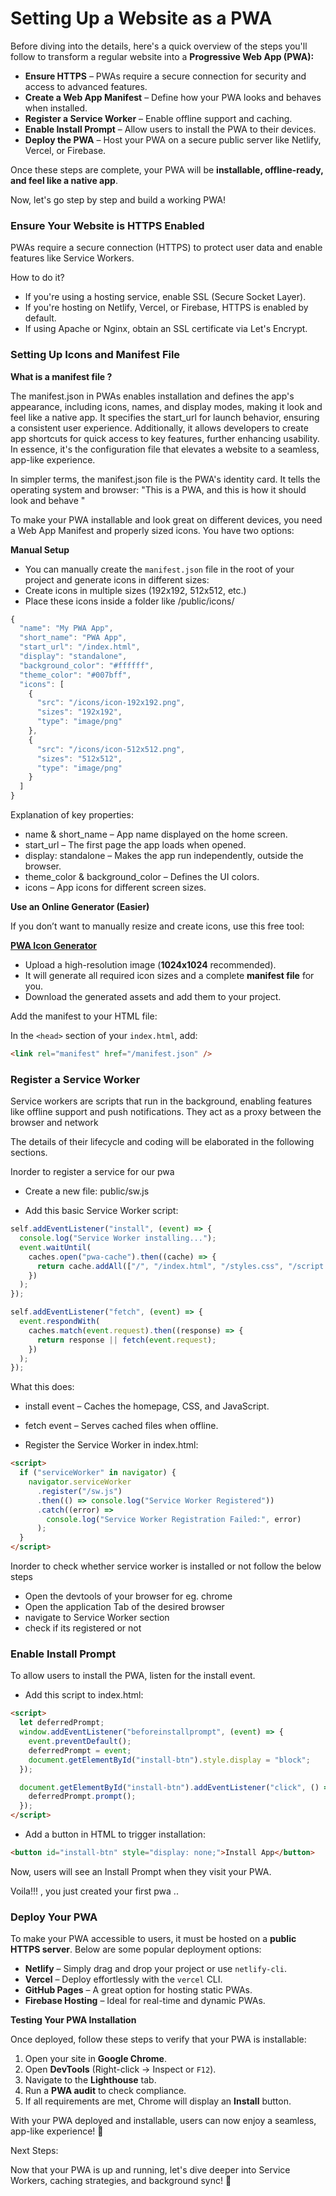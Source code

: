 
# Setting Up a Website as a PWA

Before diving into the details, here's a quick overview of the steps you'll follow to transform a regular website into a **Progressive Web App (PWA):**

- **Ensure HTTPS** – PWAs require a secure connection for security and access to advanced features.
- **Create a Web App Manifest** – Define how your PWA looks and behaves when installed.
- **Register a Service Worker** – Enable offline support and caching.
- **Enable Install Prompt** – Allow users to install the PWA to their devices.
- **Deploy the PWA** – Host your PWA on a secure public server like Netlify, Vercel, or Firebase.

Once these steps are complete, your PWA will be **installable, offline-ready, and feel like a native app**.

Now, let's go step by step and build a working PWA!

<Steps>

### Ensure Your Website is HTTPS Enabled

PWAs require a secure connection (HTTPS) to protect user data and enable features like Service Workers.

How to do it?

- If you're using a hosting service, enable SSL (Secure Socket Layer).
- If you're hosting on Netlify, Vercel, or Firebase, HTTPS is enabled by default.
- If using Apache or Nginx, obtain an SSL certificate via Let's Encrypt.

### Setting Up Icons and Manifest File

**What is a manifest file ?**

The manifest.json in PWAs enables installation and defines the app's appearance, including icons, names, and display modes, making it look and feel like a native app. It specifies the start_url for launch behavior, ensuring a consistent user experience. Additionally, it allows developers to create app shortcuts for quick access to key features, further enhancing usability. In essence, it's the configuration file that elevates a website to a seamless, app-like experience.

In simpler terms, the manifest.json file is the PWA's identity card. It tells the operating system and browser: "This is a PWA, and this is how it should look and behave "

To make your PWA installable and look great on different devices, you need a Web App Manifest and properly sized icons. You have two options:

**Manual Setup**

- You can manually create the `manifest.json` file in the root of your project and generate icons in different sizes:
- Create icons in multiple sizes (192x192, 512x512, etc.)
- Place these icons inside a folder like /public/icons/

```js filename="manifest.json"
{
  "name": "My PWA App",
  "short_name": "PWA App",
  "start_url": "/index.html",
  "display": "standalone",
  "background_color": "#ffffff",
  "theme_color": "#007bff",
  "icons": [
    {
      "src": "/icons/icon-192x192.png",
      "sizes": "192x192",
      "type": "image/png"
    },
    {
      "src": "/icons/icon-512x512.png",
      "sizes": "512x512",
      "type": "image/png"
    }
  ]
}

```

<Callout type="info" emoji="ℹ️">
 Explanation of key properties:

- name & short_name – App name displayed on the home screen.
- start_url – The first page the app loads when opened.
- display: standalone – Makes the app run independently, outside the browser.
- theme_color & background_color – Defines the UI colors.
- icons – App icons for different screen sizes.

</Callout>

**Use an Online Generator (Easier)**

If you don’t want to manually resize and create icons, use this free tool:

[**PWA Icon Generator**](https://pwa-icon-generator.vercel.app/)

- Upload a high-resolution image (**1024x1024** recommended).
- It will generate all required icon sizes and a complete **manifest file** for you.
- Download the generated assets and add them to your project.

Add the manifest to your HTML file:

In the `<head>` section of your `index.html`, add:

```html filename="index.html"
<link rel="manifest" href="/manifest.json" />
```

### Register a Service Worker

Service workers are scripts that run in the background, enabling features like offline support and push notifications. They act as a proxy between the browser and network

The details of their lifecycle and coding will be elaborated in the following sections.

Inorder to register a service for our pwa

- Create a new file: public/sw.js

- Add this basic Service Worker script:

```js filename="sw.js"
self.addEventListener("install", (event) => {
  console.log("Service Worker installing...");
  event.waitUntil(
    caches.open("pwa-cache").then((cache) => {
      return cache.addAll(["/", "/index.html", "/styles.css", "/script.js"]);
    })
  );
});

self.addEventListener("fetch", (event) => {
  event.respondWith(
    caches.match(event.request).then((response) => {
      return response || fetch(event.request);
    })
  );
});
```

<Callout type="info" emoji="ℹ️">
 What this does:

- install event – Caches the homepage, CSS, and JavaScript.

- fetch event – Serves cached files when offline.

</Callout>

- Register the Service Worker in index.html:

```html filename="index.html"
<script>
  if ("serviceWorker" in navigator) {
    navigator.serviceWorker
      .register("/sw.js")
      .then(() => console.log("Service Worker Registered"))
      .catch((error) =>
        console.log("Service Worker Registration Failed:", error)
      );
  }
</script>
```

<Callout type="default">
  Inorder to check whether service worker is installed or not follow the below steps

- Open the devtools of your browser for eg. chrome
- Open the application Tab of the desired browser
- navigate to Service Worker section
- check if its registered or not

</Callout>

### Enable Install Prompt

To allow users to install the PWA, listen for the install event.

- Add this script to index.html:

```html filename="index.html"
<script>
  let deferredPrompt;
  window.addEventListener("beforeinstallprompt", (event) => {
    event.preventDefault();
    deferredPrompt = event;
    document.getElementById("install-btn").style.display = "block";
  });

  document.getElementById("install-btn").addEventListener("click", () => {
    deferredPrompt.prompt();
  });
</script>
```

- Add a button in HTML to trigger installation:

```html filename="index.html"
<button id="install-btn" style="display: none;">Install App</button>
```

Now, users will see an Install Prompt when they visit your PWA.

Voila!!! , you just created your first pwa ..

### Deploy Your PWA

To make your PWA accessible to users, it must be hosted on a **public HTTPS server**. Below are some popular deployment options:

- **Netlify** – Simply drag and drop your project or use `netlify-cli`.
- **Vercel** – Deploy effortlessly with the `vercel` CLI.
- **GitHub Pages** – A great option for hosting static PWAs.
- **Firebase Hosting** – Ideal for real-time and dynamic PWAs.

**Testing Your PWA Installation**

Once deployed, follow these steps to verify that your PWA is installable:

1. Open your site in **Google Chrome**.
2. Open **DevTools** (Right-click → Inspect or `F12`).
3. Navigate to the **Lighthouse** tab.
4. Run a **PWA audit** to check compliance.
5. If all requirements are met, Chrome will display an **Install** button.

With your PWA deployed and installable, users can now enjoy a seamless, app-like experience! 🎉

</Steps>

Next Steps:

Now that your PWA is up and running, let's dive deeper into Service Workers, caching strategies, and background sync! 🚀
